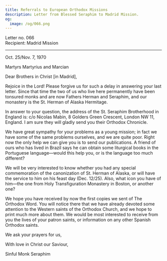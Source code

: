```yaml
---
title: Referrals to European Orthodox Missions
description: Letter from Blessed Seraphim to Madrid Mission.
og:
  image: /og/066.png
---
```


<div style={{textAlign:'right', fontFamily:'monospace'}}>Letter no. 066</div>
<div style={{textAlign:'left', fontFamily:'monospace'}}>Recipient: Madrid Mission</div>

---

Oct. 25/Nov. 7, 1970

Martyrs Martyrius and Marcian

Dear Brothers in Christ [in Madrid],

Rejoice in the Lord! Please forgive us for such a delay in answering your last letter. Since that time the two of us who live here permanently have been tonsured monks and are now Fathers Herman and Seraphim, and our monastery is the St. Herman of Alaska Hermitage.

In answer to your question, the address of the St. Seraphim Brotherhood in England is: c/o Nicolas Mabin, 8 Golders Green Crescent, London NW 11, England. I am sure they will gladly send you their Orthodox Chronicle.

We have great sympathy for your problems as a young mission; in fact we have some of the same problems ourselves, and we are quite poor. Right now the only help we can give you is to send our publications. A friend of ours who has lived in Brazil says he can obtain some liturgical books in the Portuguese language—would this help you, or is the language too much different?

We will be very interested to know whether you had any special commemoration of the canonization of St. Herman of Alaska, or will have the service to him on his feast day (Dec. 12/25). Also, what icon you have of him—the one from Holy Transfiguration Monastery in Boston, or another one?

We hope you have received by now the first copies we sent of The Orthodox Word. You will notice there that we have already devoted some attention to the Western saints of the Orthodox Church, and we hope to print much more about them. We would be most interested to receive from you the lives of your patron saints, or information on any other Spanish Orthodox saints.

We ask your prayers for us,

With love in Christ our Saviour,

Sinful Monk Seraphim